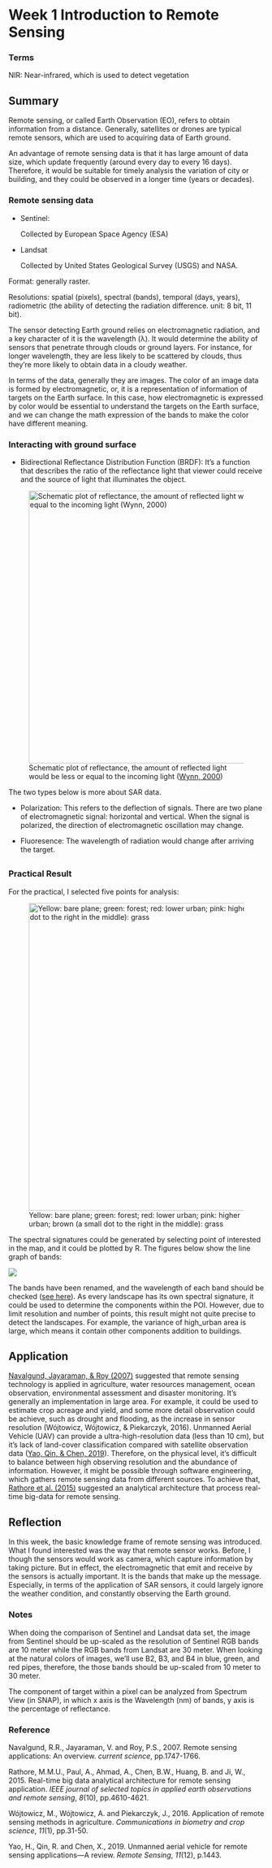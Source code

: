 # Week 1 Introduction to Remote Sensing

### Terms

NIR: Near-infrared, which is used to detect vegetation

## Summary

Remote sensing, or called Earth Observation (EO), refers to obtain information from a distance. Generally, satellites or drones are typical remote sensors, which are used to acquiring data of Earth ground.

An advantage of remote sensing data is that it has large amount of data size, which update frequently (around every day to every 16 days). Therefore, it would be suitable for timely analysis the variation of city or building, and they could be observed in a longer time (years or decades).

### Remote sensing data

-   Sentinel:

    Collected by European Space Agency (ESA)

-   Landsat

    Collected by United States Geological Survey (USGS) and NASA.

Format: generally raster.

Resolutions: spatial (pixels), spectral (bands), temporal (days, years), radiometric (the ability of detecting the radiation difference. unit: 8 bit, 11 bit).

The sensor detecting Earth ground relies on electromagnetic radiation, and a key character of it is the wavelength (λ). It would determine the ability of sensors that penetrate through clouds or ground layers. For instance, for longer wavelength, they are less likely to be scattered by clouds, thus they're more likely to obtain data in a cloudy weather.

In terms of the data, generally they are images. The color of an image data is formed by electromagnetic, or, it is a representation of information of targets on the Earth surface. In this case, how electromagnetic is expressed by color would be essential to understand the targets on the Earth surface, and we can change the math expression of the bands to make the color have different meaning.

### Interacting with ground surface

-   Bidirectional Reflectance Distribution Function (BRDF): It's a function that describes the ratio of the reflectance light that viewer could receive and the source of light that illuminates the object.

![Schematic plot of reflectance, the amount of reflected light would be less or equal to the incoming light ([Wynn, 2000](https://www.cs.princeton.edu/courses/archive/fall06/cos526/tmp/wynn.pdf))](Screenshot%202024-03-01%20at%2015.41.50.png){fig-align="center" width="537"}

The two types below is more about SAR data.

-   Polarization: This refers to the deflection of signals. There are two plane of electromagnetic signal: horizontal and vertical. When the signal is polarized, the direction of electromagnetic oscillation may change.

-   Fluoresence: The wavelength of radiation would change after arriving the target.

## 

### Practical Result

For the practical, I selected five points for analysis:

![Yellow: bare plane; green: forest; red: lower urban; pink: higher urban; brown (a small dot to the right in the middle): grass](poi.png){fig-align="center" width="606"}

The spectral signatures could be generated by selecting point of interested in the map, and it could be plotted by R. The figures below show the line graph of bands:

![](outputwk1.png){fig-align="center"}

The bands have been renamed, and the wavelength of each band should be checked ([see here](https://gisgeography.com/sentinel-2-bands-combinations/#:~:text=Sentinel%2D2%20carries%20the%20Multispectral,have%20a%2010%2Dmeter%20resolution.)). As every landscape has its own spectral signature, it could be used to determine the components within the POI. However, due to limit resolution and number of points, this result might not quite precise to detect the landscapes. For example, the variance of high_urban area is large, which means it contain other components addition to buildings.

## Application

[Navalgund, Jayaraman, & Roy (2007)](https://www.jstor.org/stable/24102069?casa_token=9AVNAMVoXSwAAAAA%3AeVLMnwSqlYQUCWdKRUhjDSPoSCDjsr77bIMUWNcqfP42YFgCagVzF9HFiR7dL2zEPcUnPcAMTOKStv3VkkhuJsQT29NTmkjDmh52nS-HpbpeUyA6JHDw&seq=1) suggested that remote sensing technology is applied in agriculture, water resources management, ocean observation, environmental assessment and disaster monitoring. It's generally an implementation in large area. For example, it could be used to estimate crop acreage and yield, and some more detail observation could be achieve, such as drought and flooding, as the increase in sensor resolution (Wójtowicz, Wójtowicz, & Piekarczyk, 2016). Unmanned Aerial Vehicle (UAV) can provide a ultra-high-resolution data (less than 10 cm), but it's lack of land-cover classification compared with satellite observation data ([Yao, Qin, & Chen, 2019](https://www.mdpi.com/2072-4292/11/12/1443)). Therefore, on the physical level, it's difficult to balance between high observing resolution and the abundance of information. However, it might be possible through software engineering, which gathers remote sensing data from different sources. To achieve that, [Rathore et al. (2015)](https://ieeexplore.ieee.org/abstract/document/7109130) suggested an analytical architecture that process real-time big-data for remote sensing.

## Reflection

In this week, the basic knowledge frame of remote sensing was introduced. What I found interested was the way that remote sensor works. Before, I though the sensors would work as camera, which capture information by taking picture. But in effect, the electromagnetic that emit and receive by the sensors is actually important. It is the bands that make up the message. Especially, in terms of the application of SAR sensors, it could largely ignore the weather condition, and constantly observing the Earth ground.

### Notes

When doing the comparison of Sentinel and Landsat data set, the image from Sentinel should be up-scaled as the resolution of Sentinel RGB bands are 10 meter while the RGB bands from Landsat are 30 meter. When looking at the natural colors of images, we'll use B2, B3, and B4 in blue, green, and red pipes, therefore, the those bands should be up-scaled from 10 meter to 30 meter.

The component of target within a pixel can be analyzed from Spectrum View (in SNAP), in which x axis is the Wavelength (nm) of bands, y axis is the percentage of reflectance.

### Reference

Navalgund, R.R., Jayaraman, V. and Roy, P.S., 2007. Remote sensing applications: An overview. *current science*, pp.1747-1766.

Rathore, M.M.U., Paul, A., Ahmad, A., Chen, B.W., Huang, B. and Ji, W., 2015. Real-time big data analytical architecture for remote sensing application. *IEEE journal of selected topics in applied earth observations and remote sensing*, *8*(10), pp.4610-4621.

Wójtowicz, M., Wójtowicz, A. and Piekarczyk, J., 2016. Application of remote sensing methods in agriculture. *Communications in biometry and crop science*, *11*(1), pp.31-50.

Yao, H., Qin, R. and Chen, X., 2019. Unmanned aerial vehicle for remote sensing applications---A review. *Remote Sensing*, *11*(12), p.1443.
